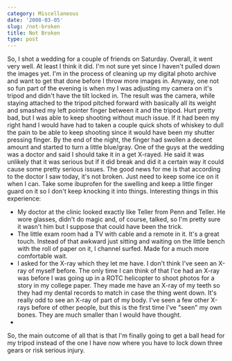 ```yaml
---
category: Miscellaneous
date: '2008-03-05'
slug: /not-broken
title: Not Broken
type: post
---
```



So, I shot a wedding for a couple of friends on Saturday. Overall,
it went very well. At least I think it did. I'm not sure yet since
I haven't pulled down the images yet. I'm in the process of
cleaning up my digital photo archive and want to get that done
before I throw more images in. Anyway, one not so fun part of the
evening is when my I was adjusting my camera on it's tripod and
didn't have the tilt locked in. The result was the camera, while
staying attached to the tripod pitched forward with basically all
its weight and smashed my left pointer finger between it and the
tripod. Hurt pretty bad, but I was able to keep shooting without
much issue. If it had been my right hand I would have had to taken
a couple quick shots of whiskey to dull the pain to be able to keep
shooting since it would have been my shutter pressing finger. By
the end of the night, the finger had swollen a decent amount and
started to turn a little blue/gray. One of the guys at the wedding
was a doctor and said I should take it in a get X-rayed. He said it
was unlikely that it was serious but if it did break and did it a
certain way it could cause some pretty serious issues. The good
news for me is that according to the doctor I saw today, it's not
broken. Just need to keep some ice on it when I can. Take some
ibuprofen for the swelling and keep a little finger guard on it so
I don't keep knocking it into things. Interesting things in this
experience:
-   My doctor at the clinic looked exactly like Teller from Penn
    and Teller. He wore glasses, didn't do magic and, of course,
    talked, so I'm pretty sure it wasn't him but I suppose that could
    have been the trick.
-   The little exam room had a TV with cable and a remote in it.
    It's a great touch. Instead of that awkward just sitting and
    waiting on the little bench with the roll of paper on it, I channel
    surfed. Made for a much more comfortable wait.
-   I asked for the X-ray which they let me have. I don't think
    I've seen an X-ray of myself before. The only time I can think of
    that I'ce had an X-ray was before I was going up in a ROTC
    helicopter to shoot photos for a story in my college paper. They
    made me have an X-ray of my teeth so they had my dental records to
    match in case the thing went down. It's really odd to see an X-ray
    of part of my body. I've seen a few other X-rays before of other
    people, but this is the first time I've "seen" my own bones. They
    are much smaller than I would have thought.
-  

So, the main outcome of all that is that I'm finally going to get a
ball head for my tripod instead of the one I have now where you
have to lock down three gears or risk serious injury.